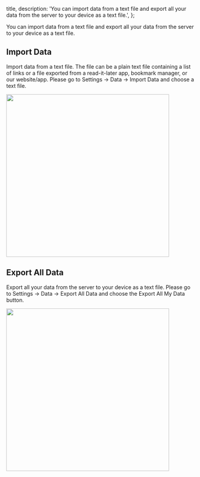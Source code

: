 

  title,
  description: 'You can import data from a text file and export all your data from the server to your device as a text file.',
};

You can import data from a text file and export all your data from the server to your device as a text file.

## Import Data

Import data from a text file. The file can be a plain text file containing a list of links or a file exported from a read-it-later app, bookmark manager, or our website/app. Please go to Settings -> Data -> Import Data and choose a text file.

<Image width="432" className="mx-auto rounded-lg ring-1 ring-gray-700/10" src={importData} alt="" />

## Export All Data

Export all your data from the server to your device as a text file. Please go to Settings -> Data -> Export All Data and choose the Export All My Data button.

<Image width="432" className="mx-auto rounded-lg ring-1 ring-gray-700/10" src={exportData} alt="" />
